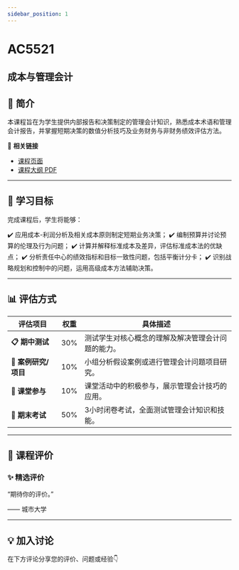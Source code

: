 ```yaml
---
sidebar_position: 1
---
```


# AC5521
## 成本与管理会计

## **📘 简介**
本课程旨在为学生提供内部报告和决策制定的管理会计知识，熟悉成本术语和管理会计报告，并掌握短期决策的数值分析技巧及业务财务与非财务绩效评估方法。

🔗 **相关链接**
- [课程页面](https://www.cityu.edu.hk/catalogue/pg/202425/course/AC5521.htm)
- [课程大纲 PDF](https://www.cityu.edu.hk/catalogue/pg/202425/course/AC5521.pdf)

---

## **🎯 学习目标**

完成课程后，学生将能够：

✔️ 应用成本-利润分析及相关成本原则制定短期业务决策；
✔️ 编制预算并讨论预算的伦理及行为问题；
✔️ 计算并解释标准成本及差异，评估标准成本法的优缺点；
✔️ 分析责任中心的绩效指标和目标一致性问题，包括平衡计分卡；
✔️ 识别战略规划和控制中的问题，运用高级成本方法辅助决策。

---

## **📊 评估方式**

| **评估项目**               | **权重** | **具体描述**                                                                                     |
|---------------------------|---------|-----------------------------------------------------------------------------------------------|
| **📋 期中测试**             | 30%     | 测试学生对核心概念的理解及解决管理会计问题的能力。                                               |
| **📝 案例研究/项目**         | 10%     | 小组分析假设案例或进行管理会计问题项目研究。                                                    |
| **📄 课堂参与**             | 10%     | 课堂活动中的积极参与，展示管理会计技巧的应用。                                                   |
| **🎤 期末考试**             | 50%     | 3小时闭卷考试，全面测试管理会计知识和技能。                                                     |

---

## **💬 课程评价**

### ✨ **精选评价**
<div className={commentStyles.commentBox}>
    <p className={commentStyles.commentText}>
        “期待你的评价。”
    </p>
    <p className={commentStyles.commentAuthor}>—— 城市大学</p>
</div>

---

## **💡 加入讨论**

在下方评论分享您的评价、问题或经验👇
<Utterances />